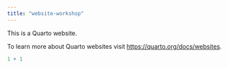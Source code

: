 ```yaml
---
title: "website-workshop"
---
```


This is a Quarto website.

To learn more about Quarto websites visit <https://quarto.org/docs/websites>.

```r
1 + 1
```
